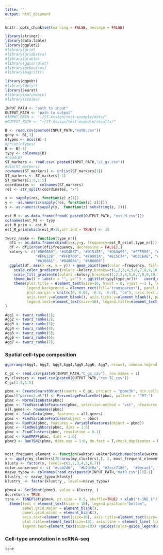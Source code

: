 ```yaml
---
title: ''
output: html_document
---
```


```r
knitr::opts_chunk$set(warning = FALSE, message = FALSE) 
```


```r
library(stringr)
library(data.table)
library(ggplot2)
#library(grid)
#library(gridExtra)
#library(gtable)
#library(ggcorrplot)
#library(grDevices)
#library(magrittr)

library(ggpubr)
#library(dplyr)
library(Seurat)
#library(patchwork)
#library(scales)
```



```r
INPUT_PATH <- "path to input"
OUTPUT_PATH <- "path to output"
#INPUT_PATH <- "~/ST-Assign/test-example/data/"
#OUTPUT_PATH <- "~/ST-Assign/test-example/results/"
```


```r
B <- read.csv(paste0(INPUT_PATH,"matB.csv"))
geny <- B[,1]
nTypes <- ncol(B)-1
#print(nTypes)
B <- B[-1]
typy <- colnames(B)
#head(B)
ST_markers <- read.csv( paste0(INPUT_PATH,"/C_gs.csv"))
#dim(ST_markers)
rownames(ST_markers) <- unlist(ST_markers[1])
ST_markers <- ST_markers[-1]
ST_markers[1:5,1:5]
coordinates <-  colnames(ST_markers)
res <- str_split(coordinates, "x")

x <- sapply(res, function(z) z[1])
y <- -as.numeric(sapply(res, function(z) z[2]))
x <- as.numeric(sapply(x,  function(z) substring(z, 2)))

est_M <- as.data.frame(fread( paste0(OUTPUT_PATH, "est_M.csv")))
colnames(est_M) <- typy
est_M_prim <- est_M
est_M_prim[which(est_M>15,arr.ind = TRUE)] <- 15

tworz_ramke <- function(type_nr){
  df1 <- as.data.frame(cbind(x=x,y=y, frequency=est_M_prim[,type_nr]))
  df <- df1[order(df1$frequency, decreasing = FALSE),]
  kolory <- c("#000080", "#484887", "#91918E", "#DADA95", "#FFF983", "#FFED57",
              "#FFE22B", "#FFD700", "#F0993A", "#E15C74", "#D31EAE", "#BD00BD",
              "#A100A1", "#840084", "#680068")
  ggplot(df, aes(x =x, y = y)) + geom_point(aes(color =frequency, fill=frequency), size =2, shape=23, stroke=0.02) +
    scale_color_gradientn(colors =kolory,breaks=c(1,2,3,4,5,6,7,8,9,10,11,12,13,14,15),  limits=c(0,15.5), name="Cell count", labels=c(1,2,3,4,5,6,7,8,9,10,11,12,13,14,"15+"       )) +
    scale_fill_gradientn(colors =kolory,breaks=c(1,2,3,4,5,6,7,8,9,10,11,12,13,14,15),  limits=c(0,15.5), name="Cell count", labels=c(1,2,3,4,5,6,7,8,9,10,11,12,13,14, "15+"  )) +
    theme_bw() + labs(x = "", y="") + ggtitle(typy[type_nr])+   coord_cartesian(clip="off")+
    theme(plot.title = element_text(size=10, hjust = 0, vjust =-1 ), legend.position = "right", legend.key.width=unit(0.5,"cm"), legend.key.height=unit(1,"cm"),
          legend.background = element_rect(fill='transparent'), panel.border = element_rect(fill=NA, color="black", size=0.3),
          plot.margin = unit(c(0, 0.02, -0.5, -0.5), "cm"), axis.text.x=element_blank(), axis.ticks.x=element_blank(),
          axis.text.y=element_blank(), axis.ticks.y=element_blank(), panel.grid.major = element_blank(), panel.grid.minor = element_blank(),
          legend.text=element_text(size=10), legend.title=element_text(size=10),legend.key.size = unit(1, 'cm'))
}

Agg1 <- tworz_ramke(1);
Agg2 <- tworz_ramke(2);
Agg3 <- tworz_ramke(3);
Agg4 <- tworz_ramke(4);
Agg5 <- tworz_ramke(5);
Agg6 <- tworz_ramke(6);
Agg7 <- tworz_ramke(7);
```


### Spatial cell-type composition 

```r
ggarrange(Agg1, Agg2, Agg3,Agg4,Agg5,Agg6, Agg7, nrow=1, common.legend = TRUE, legend="right")
```


```r
C_gc <- read.csv(paste0(INPUT_PATH,"C_gc.csv"), row.names = 1)
my_clusters <- read.csv(paste0(OUTPUT_PATH,"res_TC.csv"))
C_gc[1:5,1:5]
```


```r
pbmc <- CreateSeuratObject(counts = C_gc, project = "pbmc3k", min.cells = 3)
pbmc[["percent.mt"]] <- PercentageFeatureSet(pbmc, pattern = "^MT-")
pbmc <- NormalizeData(pbmc)
pbmc <- FindVariableFeatures(pbmc, selection.method = "vst", nfeatures = 2000)
all.genes <- rownames(pbmc)
pbmc <- ScaleData(pbmc, features = all.genes)
pbmc <- FindVariableFeatures(object = pbmc)
pbmc <- RunPCA(pbmc, features = VariableFeatures(object = pbmc))
pbmc <- FindNeighbors(pbmc, dims = 1:6)
pbmc <- FindClusters(pbmc, resolution = 0.1)
pbmc <- RunUMAP(pbmc, dims = 1:6)
pbmc3 <- RunTSNE(pbmc, dims.use = 1:6, do.fast = T,check_duplicates = FALSE)


most_frequent_element <- function(wektor) wektor[which.max(table(wektor))]
x <- apply(my_clusters[20:nrow(my_clusters),], 2, most_frequent_element)
klusty <- factor(x, levels=c(1,2,3,4,5,6,7))
color.conserved <- c( "#cab2d6",  "#b2df8a", "#2ecc7180",  "#9ecae1", "#c51b7d", "#fdbf6f", "#ffff99")
nazwy_typow <- colnames(read.csv(paste0(INPUT_PATH,"matB.csv")))[-1]
klustry_ <- nazwy_typow[klusty]
klustry_ <- factor(klustry_, levels=nazwy_typow)

pbmc4 <- SetIdent(pbmc3, value = klustry_ )
do.return = TRUE
tsne <- TSNEPlot(pbmc4, pt.size = 0.5, shuffle=TRUE) + xlab("t-SNE 1") + ylab("t-SNE 2") + scale_color_manual(values = color.conserved ) + theme_bw()+ 
  theme(text = element_text(size = 10), legend.position="bottom",
        panel.grid.major = element_blank(),
        panel.grid.minor = element_blank(),
        axis.text=element_text(size=10), axis.title=element_text(size=10),  axis.text.x=element_text(size=10), axis.text.y=element_text(size=10), 
        plot.title=element_text(size=10), axis.line = element_line( linewidth = 0.01), axis.ticks = element_line( linewidth = 0.01), legend.key.size = unit(1,"line"), 
        legend.text=element_text(size=10)) +guides(color=guide_legend(nrow=2,byrow=TRUE, override.aes = list(size=3)))

```


### Cell-type annotation in scRNA-seq 

```r
tsne 
```


